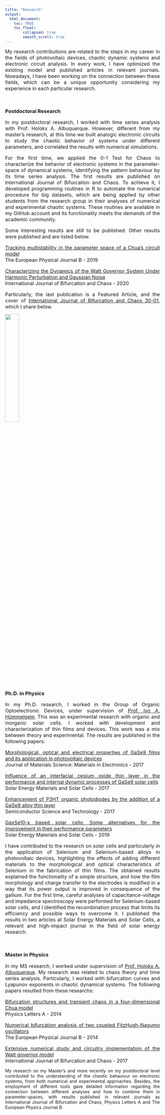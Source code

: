 ```yaml
---
title: "Research"
output:
  html_document:
    toc: TRUE
    toc_float:
        collapsed: true
        smooth_scroll: true
---
```

  
<style>
body {
text-align: justify}
</style>

<font size="3"> My research contributions are related to the steps in my career in the fields of photovoltaic devices, chaotic dynamic systems and electronic circuit analysis. In every work, I have optimized the existing model and published articles in relevant journals. Nowadays, I have been working on the connection between these fields, which can be a unique opportunity considering my experience in each particular research.

</font>  

<br>

### Postdoctoral Research

<font size="3"> In my postdoctoral research, I worked with time series analysis with Prof. Holokx A. Albuquerque. However, different from my master's research, at this time we built analogic electronic circuits to study the chaotic behavior of systems under different parameters, and correlated the results with numerical simulations. 

For the first time, we applied the 0-1 Test for Chaos to characterize the behavior of electronic systems in the parameter-space of dynamical systems, identifying the pattern behaviour by its time series analysis. The first results are published on International Journal of Bifurcation and Chaos. To achieve it, I developed programming routines in R to automate the numerical procedure for big datasets, which are being applied by other students from the research group in their analyses of numerical and experimental chaotic systems. These routines are available in my GitHub account and its functionality meets the demands of the academic community.

Some interesting results are still to be published. Other results were published and are listed below.  

<i class="fa fa-file"></i> [Tracking multistability in the parameter space of a Chua’s circuit model](https://link.springer.com/article/10.1140/epjb/e2019-90749-x)  
The European Physical Journal B - 2019  

<i class="fa fa-file"></i> [Characterizing the Dynamics of the Watt Governor System Under Harmonic Perturbation and Gaussian Noise](https://www.worldscientific.com/doi/abs/10.1142/S0218127420300013)  
International Journal of Bifurcation and Chaos - 2020  

Particularly, the last publication is a Featured Article, and the cover of [International Journal of Bifurcation and Chaos 30-01](https://www.worldscientific.com/toc/ijbc/30/01), which I share below. </font>

<img src="images/cover_ijbc_2020.jpg" style="width:30%; border:0px solid; margin-right: 20px" align="center">  

<br>

### Ph.D. in Physics  

<font size="3"> In my Ph.D. research, I worked in the Group of Organic Optoelectronic Devices, under supervision of [Prof. Ivo A. Hümmelgem](http://fisica.ufpr.br/pagina_ppgf_english/info_ivo.html). This was an experimental research with organic and inorganic solar cells. I worked with development and characterization of thin films and devices. This work was a mix between theory and experimental. The results are published in the following papers:

<i class="fa fa-file"></i> [Morphological, optical and electrical properties of GaSe9 films and its application in photovoltaic devices](https://link.springer.com/article/10.1007/s10854-016-5794-5)  
Journal of Materials Science: Materials in Electronics - 2017  

<i class="fa fa-file"></i> [Influence of an interfacial cesium oxide thin layer in the performance and internal dynamic processes of GaSe9 solar cells](https://www.sciencedirect.com/science/article/pii/S0927024817303215)  
Solar Energy Materials and Solar Cells - 2017  

<i class="fa fa-file"></i> [Enhancement of P3HT organic photodiodes by the addition of a GaSe9 alloy thin layer ](https://iopscience.iop.org/article/10.1088/1361-6641/aa74fe/meta)  
Semiconductor Science and Technology - 2017  
 
<i class="fa fa-file"></i> [GaxSe10-x based solar cells: Some alternatives for the improvement in their performance parameters](https://www.sciencedirect.com/science/article/pii/S0927024819300029)  
Solar Energy Materials and Solar Cells - 2019 

I have contributed to the research on solar cells and particularly in the application of Selenium and Selenium-based alloys in photovoltaic devices, highlighting the effects of adding different materials to the morphological and optical characteristics of Selenium in the fabrication of thin films. The obtained results explained the functionality of a simple structure, and how the film morphology and charge transfer to the electrodes is modified in a way that its power output is improved in consequence of the gallium. For the first time, careful analyses of capacitance-voltage and impedance spectroscopy were performed for Selenium-based solar cells, and I identified the recombination process that limits its efficiency and possible ways to overcome it. I published the results in two articles at Solar Energy Materials and Solar Cells, a relevant and high-impact journal in the field of solar energy research.
</font> 

<br>

### Master in Physics  

<font size="3"> In my MS research, I worked under supervision of [Prof. Holokx A. Albuquerque](https://www.udesc.br/professor/holokx.albuquerque). My research was related to chaos theory and time series analysis. Particularly, I worked with bifurcation curves and Lyapunov exponents in chaotic dynamical systems. The following papers resulted from these researchs:  

<i class="fa fa-file"></i> [Bifurcation structures and transient chaos in a four-dimensional Chua model](https://www.sciencedirect.com/science/article/pii/S0375960113010384)  
Physics Letters A - 2014  

<i class="fa fa-file"></i> [Numerical bifurcation analysis of two coupled FitzHugh-Nagumo oscillators](https://link.springer.com/article/10.1140/epjb/e2014-50170-9)  
The European Physical Journal B - 2014  

<i class="fa fa-file"></i> [Extensive numerical study and circuitry implementation of the Watt governor model](https://www.worldscientific.com/doi/abs/10.1142/S0218127417501759)  
International Journal of Bifurcation and Chaos - 2017 </font> 

My research on my Master’s and more recently on my postdoctoral level contributed to the understanding of the chaotic behaviour on electronic systems, from both numerical and experimental approaches. Besides, the employment of different tools gave detailed information regarding the connection between different analyses and how to combine them in parameter-spaces, with results published in relevant journals as International Journal of Bifurcation and Chaos, Physics Letters A and The European Physics Journal B.


